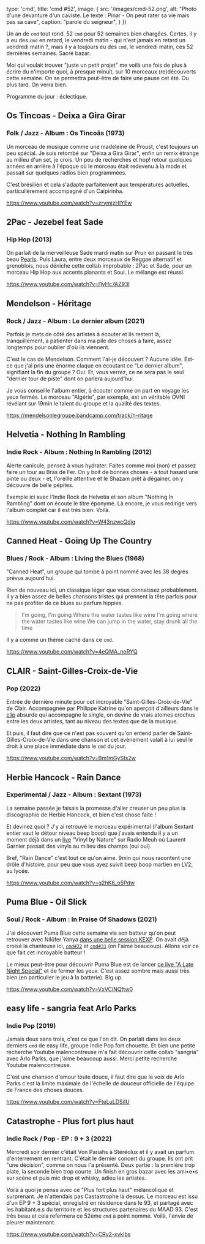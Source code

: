 

  type: 'cmd',
  title: 'cmd #52',
  image: {
    src: '/images/cmd-52.png',
    alt: "Photo d'une devanture d'un caviste. Le texte : Pinar - On peut rater sa vie mais pas sa cave",
    caption: "parole du seigneur",
  }
})


Un an de `cmd` tout rond. 52 `cmd` pour 52 semaines bien chargées. Certes, il y
a eu des `cmd` en retard, le vendredi matin - qui n'est jamais en retard un
vendredi matin ?, mais il y a toujours eu des `cmd`, le vendredi matin, ces 52
dernières semaines. Sacré bazar.

Moi qui voulait trouver "juste un petit projet" me voilà une fois de plus à
écrire du n'importe quoi, à presque minuit, sur 10 morceaux (re)découverts cette
semaine. On se permettra peut-être de faire une pause cet été. Ou plus tard. On
verra bien.

Programme du jour : éclectique.



## Os Tincoas - Deixa a Gira Girar

### Folk / Jazz - Album : Os Tincoãs (1973)

Un morceau de musique comme une madeleine de Proust, c'est toujours un peu
spécial. Je suis retombé sur "Deixa a Gira Girar", enfin un remix étrange au
milieu d'un set, je crois. Un peu de recherches et hop! retour quelques années
en arrière à l'époque où le morceau était redevenu à la mode et passait sur
quelques radios bien programmées.

C'est brésilien et cela s'adapte parfaitement aux températures actuelles,
particulièrement accompagné d'un Caïpirinha.

https://www.youtube.com/watch?v=zrymjzHlYEw



## 2Pac  - Jezebel feat Sade

### Hip Hop (2013)

On parlait de la merveilleuse Sade mardi matin sur Prun en passant le très beau
[Pearls](https://www.youtube.com/watch?v=lfxEbZr8Tjo). Puis Laura, entre deux
morceaux de Reggae alternatif et grenoblois, nous déniche cette collab
improbable : 2Pac et Sade, pour un morceau Hip Hop aux accents planants et Soul.
Le mélange est réussi.

https://www.youtube.com/watch?v=I1yHc7AZ93I



## Mendelson - Héritage

### Rock / Jazz - Album : Le dernier album (2021)

Parfois je mets de côté des artistes à écouter et ils restent là,
tranquillement, à patienter dans ma pile des choses à faire, assez longtemps
pour oublier d'où ils viennent.

C'est le cas de Mendelson. Comment l'ai-je découvert ? Aucune idée. Est-ce que
j'ai pris une énorme claque en écoutant ce "Le dernier album", signifiant la fin
du groupe ? Oui. Et, vous verrez, ce ne sera pas le seul "dernier tour de piste"
dont on parlera aujourd'hui.

Je vous conseille l'album entier, à écouter comme on part en voyage les yeux
fermés. Le morceau "Algérie", par exemple, est un véritable OVNI révélant sur
19min le talent du groupe et la qualité des textes.

https://mendelsonlegroupe.bandcamp.com/track/h-ritage



## Helvetia - Nothing In Rambling

### Indie Rock - Album : Nothing In Rambling (2012)

Alerte canicule, pensez à vous hydrater. Faites comme moi (non) et passez faire
un tour au Bras de Fer. On y boit de bonnes choses - à tout hasard une pinte ou
deux - et, l'oreille attentive et le Shazam prêt à dégainer, on y découvre de
belle pépites.

Exemple ici avec l'Indie Rock de Helvetia et son album "Nothing In Rambling"
dont on écoute le titre éponyme. Là encore, je vous redirige vers l'album
complet car il est très bien. Voilà.

https://www.youtube.com/watch?v=W43nzwcQdjg



## Canned Heat - Going Up The Country

### Blues / Rock - Album : Living the Blues (1968)

"Canned Heat", un groupe qui tombe à point nommé avec les 38 degrés prévus
aujourd'hui.

Rien de nouveau ici, un classique léger que vous connaissez probablement. Il y a
bien assez de belles chansons tristes qui prennent la tête parfois pour ne pas
profiter de ce blues au parfum hippies.

> I'm going, I'm going Where the water tastes like wine
> I'm going where the water tastes like wine
> We can jump in the water, stay drunk all the time

Il y a comme un thème caché dans ce `cmd`.

https://www.youtube.com/watch?v=4eQMA_noRYQ



## CLAIR - Saint-Gilles-Croix-de-Vie

### Pop (2022)

Entrée de dernière minute pour cet incroyable "Saint-Gilles-Croix-de-Vie" de
Clair. Accompagnée par Philippe Katrine qu'on aperçoit d'ailleurs dans le
[clip](https://www.youtube.com/watch?v=Bm1mGySts2w) absurde qui accompagne le
single, on devine de vrais atomes crochus entre les deux artistes, tant au
niveau des textes que de la musique.

Et puis, il faut dire que ce n'est pas souvent qu'on entend parler de
Saint-Gilles-Croix-de-Vie dans une chanson et cet évènement valait à lui seul le
droit à une place immédiate dans le `cmd` du jour.

https://www.youtube.com/watch?v=Bm1mGySts2w



## Herbie Hancock - Rain Dance

### Experimental / Jazz - Album : Sextant (1973)

La semaine passée je faisais la promesse d'aller creuser un peu plus la
discographie de Herbie Hancock, et bien c'est chose faite !

Et devinez quoi ? J'y ai retrouvé le morceau expérimental (l'album Sextant
entier vaut le détour niveau beep boop) que j'avais entendu il y a un moment
déjà dans un [live](https://www.radiomeuh.com/vbn7-laurent-garnier) "Vinyl by
Nature" sur Radio Meuh où Laurent Garnier passait des vinyls au milieu des
champs (oui oui).

Bref, "Rain Dance" c'est tout ce qu'on aime. 9min qui nous racontent une drôle
d'histoire, pour peu que vous ayez suivit beep boop martien en LV2, au lycée.

https://www.youtube.com/watch?v=g2hK6_o5Pdw



## Puma Blue - Oil Slick

### Soul / Rock - Album : In Praise Of Shadows (2021)

J'ai découvert Puma Blue cette semaine via son batteur qu'on peut retrouver avec
Nilüfer Yanya [dans une belle session
KEXP](https://www.youtube.com/watch?v=fEo_-L6aQI0). On avait déjà croisé la
chanteuse ici, [`cmd#22`](https://cmd.wuips.com/post/2021-11-19-cmd-22) et
[`cmd#31`](https://cmd.wuips.com/post/2022-01-21-cmd-31) (on l'aime beaucoup).
Allons voir ce que fait cet incroyable batteur !

Le mieux peut-être pour découvrir Puma Blue est de lancer [ce live "A Late Night
Special"](https://www.youtube.com/watch?v=s3NhaMVvcWE) et de fermer les yeux.
C'est assez sombre mais aussi très bien (en particulier le jeu à la batterie).
Big up.

https://www.youtube.com/watch?v=VxVCiNQftw0



## easy life - sangria feat Arlo Parks

### Indie Pop (2019)

Jamais deux sans trois, c'est ce que l'on dit. On parlait dans les deux derniers
`cmd` de easy life, groupe Indie Pop fort chouette. Et bien une petite recherche
Youtube malencontreuse m'a fait découvrir cette collab "sangria" avec Arlo
Parks, que j'aime beaucoup aussi. Merci petite recherche Youtube malencontreuse.

C'est une chanson d'amour toute douce, il faut dire que la voix de Arlo Parks
c'est la limite maximale de l'échelle de douceur officielle de l'équipe de
France des choses douces.

https://www.youtube.com/watch?v=FteLuLDSiIU




## Catastrophe - Plus fort plus haut
### Indie Rock / Pop - EP : 9 + 3 (2022)

Mercredi soir dernier c'était Von Pariahs à Stéréolux et il y avait un parfum
d'enterrement en rentrant. C'était le dernier concert du groupe. Ils ont prit
"une décision", comme on nous l'a présenté. Deux partie : la première trop
plate, la seconde bien trop courte. Un finish en gros bazar avec les ami•e•s sur
scène et puis mic drop et whisky, adieu les artistes.

Voilà à quoi je pense avec ce "Plus fort plus haut" mélancolique et surprenant.
Je n'attendais pas Castastrophe là dessus. Le morceau est issu d'un EP 9 + 3
spécial, enregistré en résidence dans le 93,  et partagé avec les habitant.e.s
du territoire et les structures partenaires du MAAD 93. C'est très beau et cela
refermera ce 52ème `cmd` à point nommé. Voilà, l'envie de pleurer maintenant.

https://www.youtube.com/watch?v=CRy2-xyklbs

